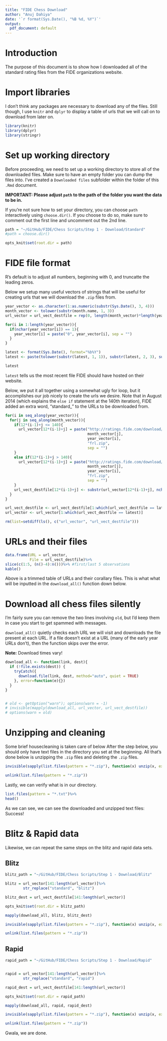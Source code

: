 ```yaml
---
title: "FIDE Chess Download"
author: "Anuj Dahiya"
date: '`r format(Sys.Date(), "%B %d, %Y")`'
output:
  pdf_document: default
---
```



# Introduction

The purpose of this document is to show how I downloaded all of the standard rating files from the FIDE organizations website.


# Import libraries

I don't think any packages are necessary to download any of the files. Still though, I use `knitr` and `dplyr` to display a table of urls that we will call on to download from later on.

```r
library(knitr)
library(dplyr)
library(stringr)
```


# Set up working directory

Before proceeding, we need to set up a working directory to store all of the downloaded files. Make sure to have an empty folder you can dump the files into. I've created a `Downloaded files` subfolder within the folder of this `.Rmd` document.

**IMPORTANT: Please adjust `path` to the path of the folder you want the data to be in.**

If you're not sure how to set your directory, you can choose `path` interactively using `choose.dir()`. If you choose to do so, make sure to comment out the first line and uncomment out the 2nd line.


```r
path = "~/GitHub/FIDE/Chess Scripts/Step 1 - Download/Standard"
#path = choose.dir()

opts_knit$set(root.dir = path)
```

# FIDE file format


R's default is to adjust all numbers, beginning with 0, and truncatte the leading zeros. 

Below we setup many useful vectors of strings that will be useful for creating urls that we will download the `.zip` files from.

```r
year_vector <- as.character(1:as.numeric(substr(Sys.Date(), 3, 4)))
month_vector <- tolower(substr(month.name, 1, 3))
url_vector = url_vect_destfile = rep(0, length(month_vector)*length(year_vector))

for(i in 1:length(year_vector)){
  if(nchar(year_vector[i]) == 1){
    year_vector[i] = paste("0", year_vector[i], sep = "")
  }
}

latest <- format(Sys.Date(), format="%b%Y")
latest <- paste(tolower(substr(latest, 1, 1)), substr(latest, 2, 3), substr(latest, nchar(latest)-1, nchar(latest)), "frl.zip", sep = "")

latest
```

`latest` tells us the most recent file FIDE should have hosted on their website.


Below, we put it all together using a somewhat ugly for loop, but it accomplishes our job nicely to create the urls we desire. Note that in August 2014 (which explains the `else if` statement at the 140th iteration), FIDE added an extra word, "standard_" to the URLs to be downloaded from. 

```r
for(i in seq_along(year_vector)){
  for(j in seq_along(month_vector)){
    if(12*(i-1)+j <= 140){
      url_vector[12*(i-1)+j] = paste("http://ratings.fide.com/download/", 
                                     month_vector[j], 
                                     year_vector[i], 
                                     "frl.zip", 
                                     sep = "")
    }
    else if(12*(i-1)+j > 140){
      url_vector[12*(i-1)+j] = paste("http://ratings.fide.com/download/standard_", 
                                     month_vector[j], 
                                     year_vector[i], 
                                     "frl.zip", 
                                     sep = "")
    }
    url_vect_destfile[12*(i-1)+j] <- substr(url_vector[12*(i-1)+j], nchar(url_vector[12*(i-1)+j])- 11 , nchar(url_vector[12*(i-1)+j]))
  }
}

url_vect_destfile <- url_vect_destfile[1:which(url_vect_destfile == latest)]
url_vector <- url_vector[1:which(url_vect_destfile == latest)]

rm(list=setdiff(ls(), c("url_vector", "url_vect_destfile")))
```

\pagebreak

# URLs and their files

```r
data.frame(URL = url_vector,
           File = url_vect_destfile)%>%
slice(c(1:5, (n()-4):n()))%>% #first/last 5 observations
kable()
```

Above is a trimmed table of URLs and their corallary files. This is what what will be inputted in the `download_all()` function down below.

# Download all chess files silently

I'm fairly sure you can remove the two lines involving `old`, but I'd keep them in case you start to get spammed with messages.

`download_all()` quietly checks each URL we will visit and downloads the file present at each URL. If a file doesn't exist at a URL (many of the early year URLs don't), then the function skips over the error.

**Note:** Download times vary!

```r
download_all <- function(link, dest){
  if (!file.exists(dest)) {
    tryCatch({
      download.file(link, dest, method="auto", quiet = TRUE) 
    }, error=function(e){})
  }
}


# old <- getOption("warn"); options(warn = -1)
# invisible(mapply(download_all, url_vector, url_vect_destfile))
# options(warn = old)
```


# Unzipping and cleaning 

Some brief housecleaning is taken care of below After the step below, you should only have text files in the directory you set at the beginning. All that's done below is unzipping the `.zip` files and deleting the `.zip` files.

```r
invisible(sapply(list.files(pattern = "*.zip"), function(x) unzip(x, exdir = getwd())))

unlink(list.files(pattern = "*.zip"))
```


Lastly, we can verify what is in our directory.

```r
list.files(pattern = "*.txt")%>%
head()
```

As we can see, we can see the downloaded and unzipped text files: Success!


# Blitz & Rapid data

Likewise, we can repeat the same steps on the blitz and rapid data sets.

## Blitz

```r
blitz_path = "~/GitHub/FIDE/Chess Scripts/Step 1 - Download/Blitz"

blitz = url_vector[141:length(url_vector)]%>%
        str_replace("standard", "blitz")

blitz_dest = url_vect_destfile[141:length(url_vector)]

opts_knit$set(root.dir = blitz_path)

mapply(download_all, blitz, blitz_dest)

invisible(sapply(list.files(pattern = "*.zip"), function(x) unzip(x, exdir = getwd())))

unlink(list.files(pattern = "*.zip"))
```

## Rapid

```r

rapid_path = "~/GitHub/FIDE/Chess Scripts/Step 1 - Download/Rapid"


rapid = url_vector[141:length(url_vector)]%>%
        str_replace("standard", "rapid")

rapid_dest = url_vect_destfile[141:length(url_vector)]

opts_knit$set(root.dir = rapid_path)

mapply(download_all, rapid, rapid_dest)

invisible(sapply(list.files(pattern = "*.zip"), function(x) unzip(x, exdir = getwd())))

unlink(list.files(pattern = "*.zip"))
```


Gwala, we are done.

